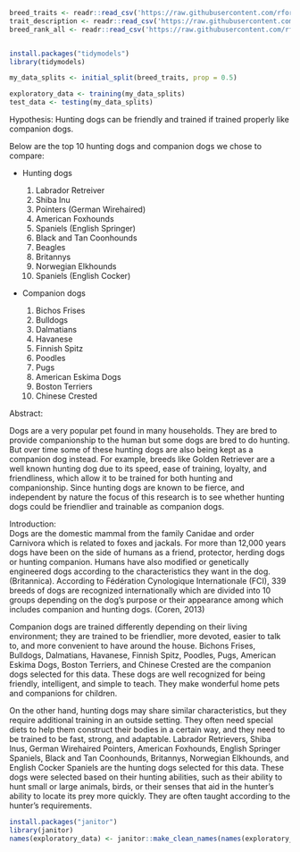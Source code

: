 ```r
breed_traits <- readr::read_csv('https://raw.githubusercontent.com/rfordatascience/tidytuesday/main/data/2022/2022-02-01/breed_traits.csv')
trait_description <- readr::read_csv('https://raw.githubusercontent.com/rfordatascience/tidytuesday/main/data/2022/2022-02-01/trait_description.csv')
breed_rank_all <- readr::read_csv('https://raw.githubusercontent.com/rfordatascience/tidytuesday/main/data/2022/2022-02-01/breed_rank.csv')


```

```r

```

```r
install.packages("tidymodels")
library(tidymodels)

my_data_splits <- initial_split(breed_traits, prop = 0.5)

exploratory_data <- training(my_data_splits)
test_data <- testing(my_data_splits)
```

Hypothesis: Hunting dogs can be friendly and trained if trained properly like companion dogs.

Below are the top 10 hunting dogs and companion dogs we chose to compare:

-   Hunting dogs

    1.  Labrador Retreiver
    2.  Shiba Inu
    3.  Pointers (German Wirehaired)
    4.  American Foxhounds
    5.  Spaniels (English Springer)
    6.  Black and Tan Coonhounds
    7.  Beagles
    8.  Britannys
    9.  Norwegian Elkhounds
    10. Spaniels (English Cocker)

-   Companion dogs

    1.  Bichos Frises
    2.  Bulldogs
    3.  Dalmatians
    4.  Havanese
    5.  Finnish Spitz
    6.  Poodles
    7.  Pugs
    8.  American Eskima Dogs
    9.  Boston Terriers
    10. Chinese Crested

Abstract: 

Dogs are a very popular pet found in many households. They are bred to provide companionship to the human but some dogs are bred to do hunting. But over time some of these hunting dogs are also being kept as a companion dog instead. For example, breeds like Golden Retriever are a well known hunting dog due to its speed, ease of training, loyalty, and friendliness, which allow it to be trained for both hunting and companionship. Since hunting dogs are known to be fierce, and independent by nature the focus of this research is to see whether hunting dogs could be friendlier and trainable as companion dogs. 

Introduction:\
Dogs are the domestic mammal from the family Canidae and order Carnivora which is related to foxes and jackals. For more than 12,000 years dogs have been on the side of humans as a friend, protector, herding dogs or hunting companion. Humans have also modified or genetically engineered dogs according to the characteristics they want in the dog. (Britannica). According to Fédération Cynologique Internationale (FCI), 339 breeds of dogs are recognized internationally which are divided into 10 groups depending on the dog’s purpose or their appearance among which includes companion and hunting dogs. (Coren, 2013)

Companion dogs are trained differently depending on their living environment; they are trained to be friendlier, more devoted, easier to talk to, and more convenient to have around the house. Bichons Frises, Bulldogs, Dalmatians, Havanese, Finnish Spitz, Poodles, Pugs, American Eskima Dogs, Boston Terriers, and Chinese Crested are the companion dogs selected for this data. These dogs are well recognized for being friendly, intelligent, and simple to teach. They make wonderful home pets and companions for children. 

On the other hand, hunting dogs may share similar characteristics, but they require additional training in an outside setting. They often need special diets to help them construct their bodies in a certain way, and they need to be trained to be fast, strong, and adaptable. Labrador Retrievers, Shiba Inus, German Wirehaired Pointers, American Foxhounds, English Springer Spaniels, Black and Tan Coonhounds, Britannys, Norwegian Elkhounds, and English Cocker Spaniels are the hunting dogs selected for this data. These dogs were selected based on their hunting abilities, such as their ability to hunt small or large animals, birds, or their senses that aid in the hunter's ability to locate its prey more quickly. They are often taught according to the hunter's requirements. 

```r
install.packages("janitor")
library(janitor)
names(exploratory_data) <- janitor::make_clean_names(names(exploratory_data))
```

\
\
